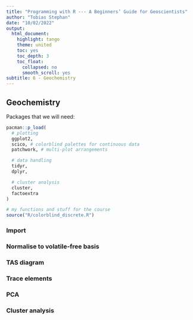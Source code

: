 ```yaml
---
title: "Programming with R --- A Beginners’ Guide for Geoscientists"
author: "Tobias Stephan"
date: "10/02/2022"
output:
  html_document:
    highlight: tango
    theme: united
    toc: yes
    toc_depth: 3
    toc_float:
      collapsed: no
      smooth_scroll: yes
subtitle: 6 - Geochemistry
---
```



## Geochemistry

Packages that we will need:
```r
pacman::p_load(
  # plotting
  ggplot2,
  scico, # colorblind palettes for continuous data
  patchwork, # multi-plot arrangements

  # data handling
  tidyr,
  dplyr,

  # cluster analysis
  cluster,
  factoextra
)

# my functions and stuff for the course
source("R/colorblind_discrete.R")
```

### Import 

### Normalise to volatile-free basis


### TAS diagram

### Trace elements

### PCA

### Cluster analysis

